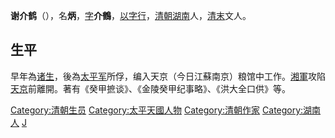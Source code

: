 {{Unreferenced|time=2022-02-15T08:11:28+00:00}}
'''谢介鹤'''（{{bd|？||？||catIdx=X謝}}），名'''炳'''，[[表字|字]]'''介鶴'''，[[以字行|以字行]]，[[清朝|清朝]][[湖南|湖南]]人，[[清末|清末]]文人。

==生平==
早年為[[诸生|诸生]]，後為[[太平军|太平军]]所俘，编入天京（今日江蘇南京）粮馆中工作。[[湘軍|湘軍]]攻陷[[天京|天京]]前離開。著有《癸甲摭谈》、《金陵癸甲纪事略》、《洪大全口供》等。

{{清朝人物小作品}}
{{DEFAULTSORT:X}}
[[Category:清朝生员|Category:清朝生员]]
[[Category:太平天國人物|Category:太平天國人物]]
[[Category:清朝作家|Category:清朝作家]]
[[Category:湖南人|Category:湖南人]]
[[Category:谢姓|J]]
